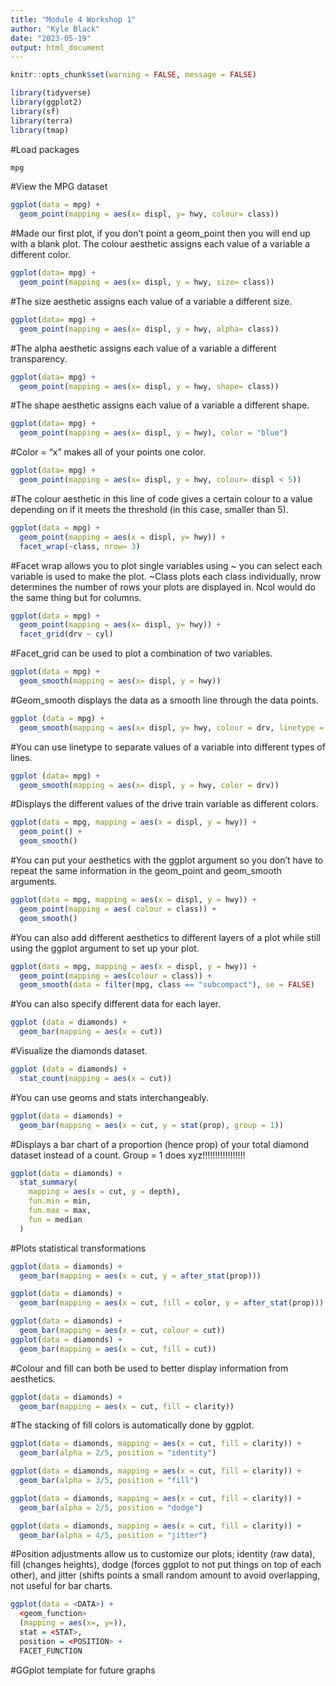 ```yaml
---
title: "Module 4 Workshop 1"
author: "Kyle Black"
date: "2023-05-19"
output: html_document
---
```

```r
knitr::opts_chunk$set(warning = FALSE, message = FALSE) 
```

```r
library(tidyverse)
library(ggplot2)
library(sf)
library(terra)
library(tmap)
```

#Load packages

```r
mpg
```

#View the MPG dataset

```r
ggplot(data = mpg) + 
  geom_point(mapping = aes(x= displ, y= hwy, colour= class))
```

#Made our first plot, if you don't point a geom_point then you will end up with a blank plot. The colour aesthetic assigns each value of a variable a different color.

```r
ggplot(data= mpg) + 
  geom_point(mapping = aes(x= displ, y = hwy, size= class))
```

#The size aesthetic assigns each value of a variable a different size.

```r
ggplot(data= mpg) + 
  geom_point(mapping = aes(x= displ, y = hwy, alpha= class))
```

#The alpha aesthetic assigns each value of a variable a different transparency.

```r
ggplot(data= mpg) + 
  geom_point(mapping = aes(x= displ, y = hwy, shape= class))
```

#The shape aesthetic assigns each value of a variable a different shape.

```r
ggplot(data= mpg) + 
  geom_point(mapping = aes(x= displ, y = hwy), color = "blue")
```

#Color = "x" makes all of your points one color.

```r
ggplot(data= mpg) + 
  geom_point(mapping = aes(x= displ, y = hwy, colour= displ < 5))
```

#The colour aesthetic in this line of code gives a certain colour to a value depending on if it meets the threshold (in this case, smaller than 5).

```r
ggplot(data = mpg) +
  geom_point(mapping = aes(x = displ, y= hwy)) +
  facet_wrap(~class, nrow= 3)
```

#Facet wrap allows you to plot single variables using ~ you can select each variable is used to make the plot. ~Class plots each class individually, nrow determines the number of rows your plots are displayed in. Ncol would do the same thing but for columns.

```r
ggplot(data = mpg) +
  geom_point(mapping = aes(x= displ, y= hwy)) +
  facet_grid(drv ~ cyl)
```

#Facet_grid can be used to plot a combination of two variables.

```r
ggplot(data = mpg) +
  geom_smooth(mapping = aes(x= displ, y = hwy))
```

#Geom_smooth displays the data as a smooth line through the data points.

```r
ggplot (data = mpg) +
  geom_smooth(mapping = aes(x= displ, y= hwy, colour = drv, linetype = drv))
```

#You can use linetype to separate values of a variable into different types of lines.

```r
ggplot (data= mpg) + 
  geom_smooth(mapping = aes(x= displ, y = hwy, color = drv))
```

#Displays the different values of the drive train variable as different colors. 

```r
ggplot(data = mpg, mapping = aes(x = displ, y = hwy)) +
  geom_point() +
  geom_smooth()
```

#You can put your aesthetics with the ggplot argument so you don't have to repeat the same information in the geom_point and geom_smooth arguments.

```r
ggplot(data = mpg, mapping = aes(x = displ, y = hwy)) +
  geom_point(mapping = aes( colour = class)) +
  geom_smooth()
```

#You can also add different aesthetics to different layers of a plot while still using the ggplot argument to set up your plot.

```r
ggplot(data = mpg, mapping = aes(x = displ, y = hwy)) +
  geom_point(mapping = aes(colour = class)) +
  geom_smooth(data = filter(mpg, class == "subcompact"), se = FALSE)
```

#You can also specify different data for each layer.

```r
ggplot (data = diamonds) +
  geom_bar(mapping = aes(x = cut))
```

#Visualize the diamonds dataset.

```r
ggplot (data = diamonds) +
  stat_count(mapping = aes(x = cut))
```

#You can use geoms and stats interchangeably.

```r
ggplot(data = diamonds) +
  geom_bar(mapping = aes(x = cut, y = stat(prop), group = 1))
```

#Displays a bar chart of a proportion (hence prop) of your total diamond dataset instead of a count. Group = 1 does xyz!!!!!!!!!!!!!!!!!

```r
ggplot(data = diamonds) +
  stat_summary(
    mapping = aes(x = cut, y = depth),
    fun.min = min,
    fun.max = max,
    fun = median
  )
```

#Plots statistical transformations

```r
ggplot(data = diamonds) +
  geom_bar(mapping = aes(x = cut, y = after_stat(prop)))
```


```r
ggplot(data = diamonds) +
  geom_bar(mapping = aes(x = cut, fill = color, y = after_stat(prop)))
```


```r
ggplot(data = diamonds) +
  geom_bar(mapping = aes(x = cut, colour = cut))
ggplot(data = diamonds) +
  geom_bar(mapping = aes(x = cut, fill = cut))
```

#Colour and fill can both be used to better display information from aesthetics.

```r
ggplot(data = diamonds) +
  geom_bar(mapping = aes(x = cut, fill = clarity))
```

#The stacking of fill colors is automatically done by ggplot.

```r
ggplot(data = diamonds, mapping = aes(x = cut, fill = clarity)) +
  geom_bar(alpha = 2/5, position = "identity")

ggplot(data = diamonds, mapping = aes(x = cut, fill = clarity)) +
  geom_bar(alpha = 3/5, position = "fill")

ggplot(data = diamonds, mapping = aes(x = cut, fill = clarity)) +
  geom_bar(alpha = 2/5, position = "dodge")

ggplot(data = diamonds, mapping = aes(x = cut, fill = clarity)) +
  geom_bar(alpha = 4/5, position = "jitter")
```

#Position adjustments allow us to customize our plots; identity (raw data), fill (changes heights), dodge (forces ggplot to not put things on top of each other), and jitter (shifts points a small random amount to avoid overlapping, not useful for bar charts. 
```r
ggplot(data = <DATA>) +
  <geom_function>
  (mapping = aes(x=, y=)),
  stat = <STAT>,
  position = <POSITION> +
  FACET_FUNCTION
```

#GGplot template for future graphs